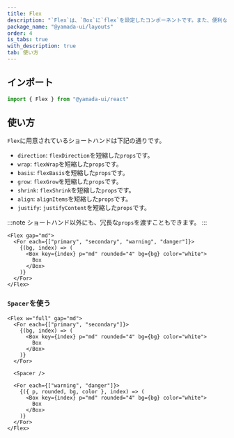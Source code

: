 ```yaml
---
title: Flex
description: "`Flex`は、`Box`に`flex`を設定したコンポーネントです。また、便利なスタイルのショートハンドが用意されています。"
package_name: "@yamada-ui/layouts"
order: 4
is_tabs: true
with_description: true
tab: 使い方
---
```


## インポート

```ts
import { Flex } from "@yamada-ui/react"
```

## 使い方

`Flex`に用意されているショートハンドは下記の通りです。

- `direction`: `flexDirection`を短縮した`props`です。
- `wrap`: `flexWrap`を短縮した`props`です。
- `basis`: `flexBasis`を短縮した`props`です。
- `grow`: `flexGrow`を短縮した`props`です。
- `shrink`: `flexShrink`を短縮した`props`です。
- `align`: `alignItems`を短縮した`props`です。
- `justify`: `justifyContent`を短縮した`props`です。

:::note
ショートハンド以外にも、冗長な`props`を渡すこともできます。
:::

```tsx
<Flex gap="md">
  <For each={["primary", "secondary", "warning", "danger"]}>
    {(bg, index) => (
      <Box key={index} p="md" rounded="4" bg={bg} color="white">
        Box
      </Box>
    )}
  </For>
</Flex>
```

### `Spacer`を使う

```tsx
<Flex w="full" gap="md">
  <For each={["primary", "secondary"]}>
    {(bg, index) => (
      <Box key={index} p="md" rounded="4" bg={bg} color="white">
        Box
      </Box>
    )}
  </For>

  <Spacer />

  <For each={["warning", "danger"]}>
    {({ p, rounded, bg, color }, index) => (
      <Box key={index} p="md" rounded="4" bg={bg} color="white">
        Box
      </Box>
    )}
  </For>
</Flex>
```
